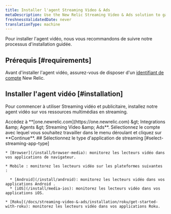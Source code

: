 ```yaml
---
title: Installer l'agent Streaming Video & Ads
metaDescription: Use the New Relic Streaming Video & Ads solution to gain deep visibility and actionable insights into real user experiences.
freshnessValidatedDate: never
translationType: machine
---
```


Pour installer l&apos;agent vidéo, nous vous recommandons de suivre notre processus d&apos;installation guidée.

## Prérequis [#requirements]

Avant d&apos;installer l&apos;agent vidéo, assurez-vous de disposer d&apos;un [identifiant de compte](/docs/accounts/accounts-billing/account-setup/account-id) New Relic.

## Installer l&apos;agent vidéo [#installation]

Pour commencer à utiliser Streaming vidéo et publicitaire, installez notre agent vidéo sur vos ressources multimédias en streaming.

<Steps>
  <Step>
    Accédez à <DNT>**[one.newrelic.com](https://one.newrelic.com) &amp;gt; Integrations &amp;amp; Agents &amp;gt; Streaming Video &amp;amp; Ads**</DNT>.
  </Step>

  <Step>
    Sélectionnez le compte avec lequel vous souhaitez travailler dans le menu déroulant et cliquez sur **Continue**.
  </Step>

  <Step>
    ## Sélectionnez le type d&apos;application de streaming [#select-streaming-app-type]

    * [Browser](/install/browser-media): monitorez les lecteurs vidéo dans vos applications de navigateur.

    * Mobile : monitorez les lecteurs vidéo sur les plateformes suivantes :

      * [Android](/install/android): monitorez les lecteurs vidéo dans vos applications Android .
      * [iOS](/install/media-ios): monitorez les lecteurs vidéo dans vos applications iOS.

    * [Roku](/docs/streaming-video-&-ads/installation/roku/get-started-with-roku): monitorez les lecteurs vidéo dans vos applications Roku.
  </Step>
</Steps>